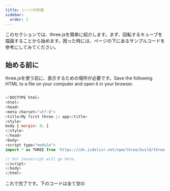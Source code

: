 ```yaml
---
title: シーンの作成
sidebar:
  order: 1
---
```


このセクションでは、three.jsを簡単に紹介します。まず、回転するキューブを描画することから始めます。困った時には、ページの下にあるサンプルコードを参考にしてみてください。

## 始める前に

three.jsを使う前に、表示するための場所が必要です。Save the following HTML to a file on your computer and open it in your browser.

```javascript

<!DOCTYPE html>
<html>
<head>
<meta charset="utf-8">
<title>My first three.js app</title>
<style>
body { margin: 0; }
</style>
</head>
<body>
<script type="module">
import * as THREE from 'https://cdn.jsdelivr.net/npm/three/build/three.module.js';

// Our Javascript will go here.
</script>
</body>
</html>

```

これで完了です。下のコードは全て空の<script>タグに挿入されます。

## シーンの作成

実際にthree.jsで何かものを表示できるようにするには、scene、camera、rendererの3つが必要です。

```javascript
const scene = new THREE.Scene();
const camera = new THREE.PerspectiveCamera(
  75,
  window.innerWidth / window.innerHeight,
  0.1,
  1000,
);

const renderer = new THREE.WebGLRenderer();
renderer.setSize(window.innerWidth, window.innerHeight);
document.body.appendChild(renderer.domElement);
```

この時点でscene、camera、rendererの設定が完了したことになります。

three.jsにはcameraには種類がありますが、今回は<strong>PerspectiveCamera</strong>を使ってみましょう。

最初の属性は、<strong>field of view</strong>です。FOV(field of view)は、任意の瞬間にディスプレイ上で見られるシーンの範囲で、単位は度数です。

2つ目は<strong>アスペクト比</strong>です。アスペクト比は要素の幅を高さで割ったもので、描画する際には、アスペクト比を使うことが多いと思います。そうしないと、ワイドスクリーンのテレビで古い映画を再生したときと同じようになってしまいます。

次の2つの属性は、<strong>near</strong>と<strong>far</strong>です。この二つの値を設定することで、<strong>far</strong>の値よりもカメラから離れたオブジェクトや<strong>near</strong>の値よりも近いオブジェクトはレンダリングされなくなります。今回はこのことを気にする必要はありませんが、より良いパフォーマンスを得るために、アプリで変更するということがあるかもしれません。

次はrendererです。ここでmagicが起きます。ここで使用しているWebGLRendererの他にも、three.jsにはいくつかの機能があり、古いブラウザを使用しているユーザーや、何らかの理由でWebGLをサポートしていないユーザーのための後方互換として使用されています。

rendererのインスタンスを作成することに加えて、アプリを描画するサイズを設定する必要があります。アプリで塗りつぶしたい領域の幅と高さを使用することをお勧めします(この場合、ブラウザウィンドウの幅と高さ)。パフォーマンスを重視するアプリの場合、<strong>setSize</strong>に<strong>window.innerWidth/2</strong>や<strong>window.innerHeight/2</strong>のような小さな値を与えることもできます。こうすることでアプリは半分のサイズでレンダリングされます。

アプリのサイズを維持しつつ、より低い解像度でレンダリングしたい場合は、<strong>updateStyle</strong> (3番目の引数)としてfalseを指定して <strong>setSize</strong> を呼び出すことで行うことができます。例えば、<strong>setSize(window.innerWidth/2, window.innerHeight/2, false)</strong>は、`<canvas>`の幅と高さが100%の場合、アプリを半分の解像度でレンダリングします。

最後に、HTMLドキュメントに <strong>renderer</strong> 要素を追加します。これは、rendererがシーンを表示するために使用する `<canvas>` 要素です。

_"それはそれとして、冒頭で言っていたキューブはどこにあるの？"_ いますぐ追加しましょう。

```javascript
const geometry = new THREE.BoxGeometry(1, 1, 1);
const material = new THREE.MeshBasicMaterial({ color: 0x00ff00 });
const cube = new THREE.Mesh(geometry, material);
scene.add(cube);

camera.position.z = 5;
```

キューブを作成するには、<strong>BoxGeometry</strong>が必要です。これは、キューブのすべての点 (<strong>頂点</strong>) および塗りつぶし(<strong>面</strong>)を含むオブジェクトです。これについては、今後さらに詳しく説明していきます。

形状を表すジオメトリに加えて、色をつけるためのマテリアルが必要です。Three.jsにはいくつかのマテリアルが付属していますが、ここでは<strong>MeshBasicMaterial</strong>だけを使うことにします。すべてのマテリアルは、それらに適用されるプロパティのオブジェクトを取ります。物事を非常にシンプルに保つために、<strong>0x00ff00</strong>のcolor属性を与えるだけにします。これは、CSSやPhotoshopで色が動作するのと同じ方法で動作します(<strong>hex colors</strong>)。

3番目に必要なのは、<strong>メッシュ</strong>です。メッシュとは、ジオメトリを受け取り、それにマテリアルを適用するオブジェクトのことで、シーンに挿入して自由に動作させることができます。

デフォルトでは、<strong>scene.add()</strong> を呼び出すと、追加したものが座標 <strong>(0,0,0)</strong> に追加されます。これにより、カメラとキューブの両方が互いに内側になってしまいます。これを回避するために、カメラを少しずらします。

## sceneのレンダリング

先ほど作成したHTMLファイルに上のコードをコピーしても何も表示されません。これは、実際にはまだ何も描画していないからです。そのためには、<strong>レンダリングまたはアニメーションループ</strong>と呼ばれるものが必要です。

```javascript
function animate() {
  requestAnimationFrame(animate);
  renderer.render(scene, camera);
}
animate();
```

このコードでは、画面が更新されるたびにrendererがシーンを描画するループを作成しています(一般的な画面では、これは1秒間に60回を意味します)。ブラウザでゲームを書くのが初めての方は、*「なぜ setIntervalでやらないのか」*と言うかもしれません。おそらく最も重要なのは、ユーザーが別のブラウザタブに移動するときに一時停止し、貴重な処理能力とバッテリー寿命を無駄にしないことです。

## キューブのアニメーション

始める前に作成したファイルに上記のコードをすべて挿入すると、緑色のボックスが表示されるはずです。これを回転させて少し面白くしてみましょう。

<strong>animate</strong> 関数の中で<strong>renderer.render</strong>
を呼び出している箇所のすぐ上に以下のコードを追加します。

```javascript
cube.rotation.x += 0.01;
cube.rotation.y += 0.01;
```

これはフレームごとに実行され(通常は1秒間に60回)、キューブに素敵な回転アニメーションを与えます。基本的に、アプリの実行中に移動または変更したいものはすべて、アニメーションループを通過する必要があります。もちろん、そこから他の関数を呼び出すこともできます。

## 成果

おめでとうございます。これで初めてのthree.jsアプリが完成しました。簡単なことですが、誰でもはじめは初心者です。

今回使用したコードは[ live example](https://jsfiddle.net/0c1oqf38/)にあり編集可能です。紹介したコードがどうやって動作するかをより理解するために、それを使って遊んでみてください。

```javascript

<!DOCTYPE html>
<html>
<head>
<title>My first three.js app</title>
<style>
body { margin: 0; }
</style>
</head>
<body>
<script type="module">
import * as THREE from 'https://cdn.jsdelivr.net/npm/three/build/three.module.js';

const scene = new THREE.Scene();
const camera = new THREE.PerspectiveCamera( 75, window.innerWidth / window.innerHeight, 0.1, 1000 );

const renderer = new THREE.WebGLRenderer();
renderer.setSize( window.innerWidth, window.innerHeight );
document.body.appendChild( renderer.domElement );

const geometry = new THREE.BoxGeometry( 1, 1, 1 );
const material = new THREE.MeshBasicMaterial( { color: 0x00ff00 } );
const cube = new THREE.Mesh( geometry, material );
scene.add( cube );

camera.position.z = 5;

function animate() {
requestAnimationFrame( animate );

cube.rotation.x += 0.01;
cube.rotation.y += 0.01;

renderer.render( scene, camera );
}

animate();
</script>
</body>
</html>

```
